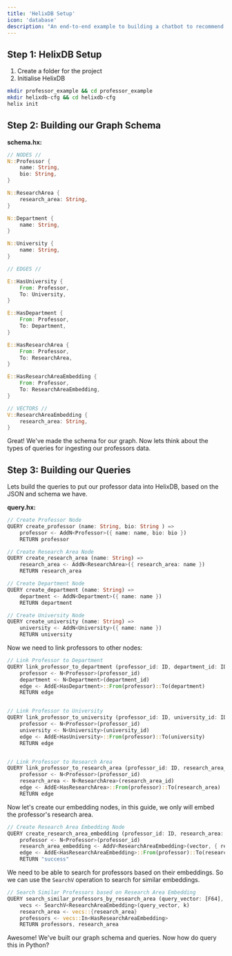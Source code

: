 ```yaml
---
title: 'HelixDB Setup'
icon: 'database'
description: "An end-to-end example to building a chatbot to recommend professors."
---
```


## Step 1: HelixDB Setup

1. Create a folder for the project
2. Initialise HelixDB

```bash
mkdir professor_example && cd professor_example
mkdir helixdb-cfg && cd helixdb-cfg
helix init
```

## Step 2: Building our Graph Schema

**schema.hx:**

```rust [expandable]
// NODES //
N::Professor {
    name: String,
    bio: String,
}

N::ResearchArea {
    research_area: String,
}

N::Department {
    name: String,
}   

N::University {
    name: String,
}

// EDGES //

E::HasUniversity {
    From: Professor,
    To: University,
}

E::HasDepartment {
    From: Professor,
    To: Department,
}

E::HasResearchArea {
    From: Professor,
    To: ResearchArea,
}

E::HasResearchAreaEmbedding {
    From: Professor,
    To: ResearchAreaEmbedding,
}

// VECTORS //
V::ResearchAreaEmbedding {
    research_area: String,
}
```

Great! We've made the schema for our graph. Now lets think about the types of queries for ingesting our professors data.

## Step 3: Building our Queries

Lets build the queries to put our professor data into HelixDB, based on the JSON and schema we have.

**query.hx:**
```rust [expandable]
// Create Professor Node
QUERY create_professor (name: String, bio: String ) =>
    professor <- AddN<Professor>({ name: name, bio: bio })
    RETURN professor

// Create Research Area Node
QUERY create_research_area (name: String) =>
    research_area <- AddN<ResearchArea>({ research_area: name })
    RETURN research_area

// Create Department Node
QUERY create_department (name: String) =>
    department <- AddN<Department>({ name: name })
    RETURN department

// Create University Node
QUERY create_university (name: String) =>
    university <- AddN<University>({ name: name })
    RETURN university
```

Now we need to link professors to other nodes:

```rust [expandable]
// Link Professor to Department
QUERY link_professor_to_department (professor_id: ID, department_id: ID) =>
    professor <- N<Professor>(professor_id)
    department <- N<Department>(department_id)
    edge <- AddE<HasDepartment>::From(professor)::To(department)
    RETURN edge


// Link Professor to University
QUERY link_professor_to_university (professor_id: ID, university_id: ID) =>
    professor <- N<Professor>(professor_id)
    university <- N<University>(university_id)
    edge <- AddE<HasUniversity>::From(professor)::To(university)
    RETURN edge


// Link Professor to Research Area
QUERY link_professor_to_research_area (professor_id: ID, research_area_id: ID) =>
    professor <- N<Professor>(professor_id)
    research_area <- N<ResearchArea>(research_area_id)
    edge <- AddE<HasResearchArea>::From(professor)::To(research_area)
    RETURN edge
```

Now let's create our embedding nodes, in this guide, we only will embed the professor's research area.

```rust
// Create Research Area Embedding Node
QUERY create_research_area_embedding (professor_id: ID, research_area: String, vector: [F64]) =>
    professor <- N<Professor>(professor_id)
    research_area_embedding <- AddV<ResearchAreaEmbedding>(vector, { research_area: research_area })
    edge <- AddE<HasResearchAreaEmbedding>::From(professor)::To(research_area_embedding)
    RETURN "success"
```

We need to be able to search for professors based on their embeddings. So we can use the `SearchV` operation to search for similar embeddings.

```rust
// Search Similar Professors based on Research Area Embedding
QUERY search_similar_professors_by_research_area (query_vector: [F64], k: I64) =>
    vecs <- SearchV<ResearchAreaEmbedding>(query_vector, k)
    research_area <- vecs::{research_area}
    professors <- vecs::In<HasResearchAreaEmbedding>
    RETURN professors, research_area
```

Awesome! We've built our graph schema and queries. Now how do query this in Python?